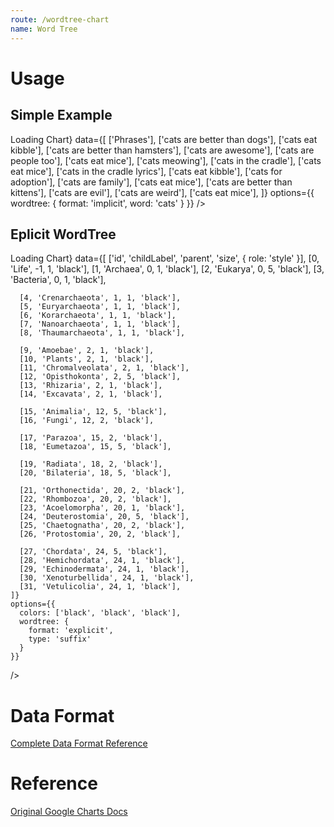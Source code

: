 ```yaml
---
route: /wordtree-chart
name: Word Tree
---
```




# Usage

## Simple Example 

<Playground>
  <Chart 
    width={"500px"}
    height={"300px"}
    chartType="WordTree"
    loader={<div>Loading Chart</div>}
    data={[
      ['Phrases'],
      ['cats are better than dogs'],
      ['cats eat kibble'],
      ['cats are better than hamsters'],
      ['cats are awesome'],
      ['cats are people too'],
      ['cats eat mice'],
      ['cats meowing'],
      ['cats in the cradle'],
      ['cats eat mice'],
      ['cats in the cradle lyrics'],
      ['cats eat kibble'],
      ['cats for adoption'],
      ['cats are family'],
      ['cats eat mice'],
      ['cats are better than kittens'],
      ['cats are evil'],
      ['cats are weird'],
      ['cats eat mice'],
    ]}
    options={{
      wordtree: {
        format: 'implicit',
        word: 'cats'
      }
    }}
  />
</Playground>

## Eplicit WordTree


<Playground>
  <Chart 
    width={"500px"}
    height={"300px"}
    chartType="WordTree"
    loader={<div>Loading Chart</div>}
    data={[
      ['id', 'childLabel', 'parent', 'size', { role: 'style' }],
      [0, 'Life', -1, 1, 'black'],
      [1, 'Archaea', 0, 1, 'black'],
      [2, 'Eukarya', 0, 5, 'black'],
      [3, 'Bacteria', 0, 1, 'black'],

      [4, 'Crenarchaeota', 1, 1, 'black'],
      [5, 'Euryarchaeota', 1, 1, 'black'],
      [6, 'Korarchaeota', 1, 1, 'black'],
      [7, 'Nanoarchaeota', 1, 1, 'black'],
      [8, 'Thaumarchaeota', 1, 1, 'black'],

      [9, 'Amoebae', 2, 1, 'black'],
      [10, 'Plants', 2, 1, 'black'],
      [11, 'Chromalveolata', 2, 1, 'black'],
      [12, 'Opisthokonta', 2, 5, 'black'],
      [13, 'Rhizaria', 2, 1, 'black'],
      [14, 'Excavata', 2, 1, 'black'],

      [15, 'Animalia', 12, 5, 'black'],
      [16, 'Fungi', 12, 2, 'black'],

      [17, 'Parazoa', 15, 2, 'black'],
      [18, 'Eumetazoa', 15, 5, 'black'],

      [19, 'Radiata', 18, 2, 'black'],
      [20, 'Bilateria', 18, 5, 'black'],

      [21, 'Orthonectida', 20, 2, 'black'],
      [22, 'Rhombozoa', 20, 2, 'black'],
      [23, 'Acoelomorpha', 20, 1, 'black'],
      [24, 'Deuterostomia', 20, 5, 'black'],
      [25, 'Chaetognatha', 20, 2, 'black'],
      [26, 'Protostomia', 20, 2, 'black'],

      [27, 'Chordata', 24, 5, 'black'],
      [28, 'Hemichordata', 24, 1, 'black'],
      [29, 'Echinodermata', 24, 1, 'black'],
      [30, 'Xenoturbellida', 24, 1, 'black'],
      [31, 'Vetulicolia', 24, 1, 'black'],
    ]}
    options={{
      colors: ['black', 'black', 'black'],
      wordtree: {
        format: 'explicit',
        type: 'suffix'
      }
    }}
  />
</Playground>


# Data Format

[Complete Data Format Reference](https://developers.google.com/chart/interactive/docs/gallery/wordtree#data-format)

# Reference 

[Original Google Charts Docs](https://developers.google.com/chart/interactive/docs/gallery/wordtree)
